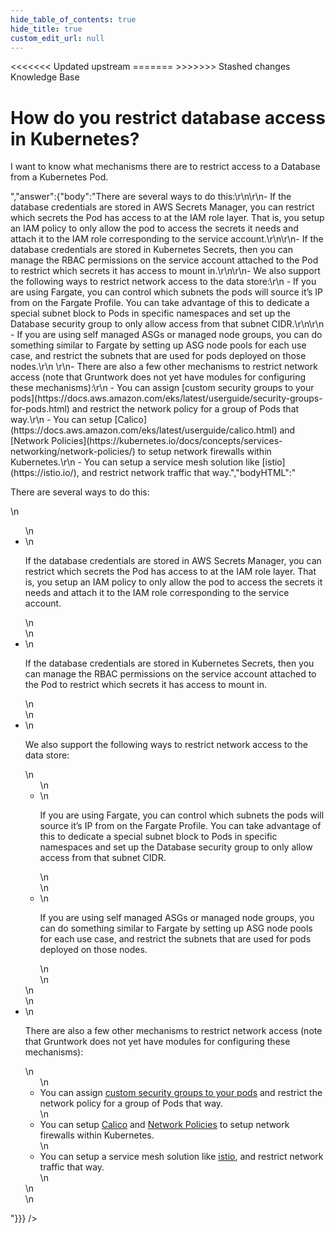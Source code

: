 ```yaml
---
hide_table_of_contents: true
hide_title: true
custom_edit_url: null
---
```



<head>
<<<<<<< Updated upstream
  <link rel="canonical" href="https://github.com/tnn-tnn-tnn-tnn-tnn-gruntwork-io/knowledge-base/discussions/104" />
=======
  <link rel="canonical" href="https://github.com/tnn-gruntwork-io/knowledge-base/discussions/104" />
>>>>>>> Stashed changes
</head>

<CenterLayout>
<span className="searchCategory">Knowledge Base</span>
<h1>How do you restrict database access in Kubernetes?</h1>
<GitHub discussion={{"id":"D_kwDOF8slf84AOTOX","number":104,"author":{"login":"yorinasub17"},"title":"How do you restrict database access in Kubernetes?","body":"I want to know what mechanisms there are to restrict access to a Database from a Kubernetes Pod.","bodyHTML":"<p dir=\"auto\">I want to know what mechanisms there are to restrict access to a Database from a Kubernetes Pod.</p>","answer":{"body":"There are several ways to do this:\r\n\r\n- If the database credentials are stored in AWS Secrets Manager, you can restrict which secrets the Pod has access to at the IAM role layer. That is, you setup an IAM policy to only allow the pod to access the secrets it needs and attach it to the IAM role corresponding to the service account.\r\n\r\n- If the database credentials are stored in Kubernetes Secrets, then you can manage the RBAC permissions on the service account attached to the Pod to restrict which secrets it has access to mount in.\r\n\r\n- We also support the following ways to restrict network access to the data store:\r\n    - If you are using Fargate, you can control which subnets the pods will source it’s IP from on the Fargate Profile. You can take advantage of this to dedicate a special subnet block to Pods in specific namespaces and set up the Database security group to only allow access from that subnet CIDR.\r\n\r\n    - If you are using self managed ASGs or managed node groups, you can do something similar to Fargate by setting up ASG node pools for each use case, and restrict the subnets that are used for pods deployed on those nodes.\r\n    \r\n- There are also a few other mechanisms to restrict network access (note that Gruntwork does not yet have modules for configuring these mechanisms):\r\n    - You can assign [custom security groups to your pods](https://docs.aws.amazon.com/eks/latest/userguide/security-groups-for-pods.html) and restrict the network policy for a group of Pods that way.\r\n    - You can setup [Calico](https://docs.aws.amazon.com/eks/latest/userguide/calico.html) and [Network Policies](https://kubernetes.io/docs/concepts/services-networking/network-policies/) to setup network firewalls within Kubernetes.\r\n    - You can setup a service mesh solution like [istio](https://istio.io/), and restrict network traffic that way.","bodyHTML":"<p dir=\"auto\">There are several ways to do this:</p>\n<ul dir=\"auto\">\n<li>\n<p dir=\"auto\">If the database credentials are stored in AWS Secrets Manager, you can restrict which secrets the Pod has access to at the IAM role layer. That is, you setup an IAM policy to only allow the pod to access the secrets it needs and attach it to the IAM role corresponding to the service account.</p>\n</li>\n<li>\n<p dir=\"auto\">If the database credentials are stored in Kubernetes Secrets, then you can manage the RBAC permissions on the service account attached to the Pod to restrict which secrets it has access to mount in.</p>\n</li>\n<li>\n<p dir=\"auto\">We also support the following ways to restrict network access to the data store:</p>\n<ul dir=\"auto\">\n<li>\n<p dir=\"auto\">If you are using Fargate, you can control which subnets the pods will source it’s IP from on the Fargate Profile. You can take advantage of this to dedicate a special subnet block to Pods in specific namespaces and set up the Database security group to only allow access from that subnet CIDR.</p>\n</li>\n<li>\n<p dir=\"auto\">If you are using self managed ASGs or managed node groups, you can do something similar to Fargate by setting up ASG node pools for each use case, and restrict the subnets that are used for pods deployed on those nodes.</p>\n</li>\n</ul>\n</li>\n<li>\n<p dir=\"auto\">There are also a few other mechanisms to restrict network access (note that Gruntwork does not yet have modules for configuring these mechanisms):</p>\n<ul dir=\"auto\">\n<li>You can assign <a href=\"https://docs.aws.amazon.com/eks/latest/userguide/security-groups-for-pods.html\" rel=\"nofollow\">custom security groups to your pods</a> and restrict the network policy for a group of Pods that way.</li>\n<li>You can setup <a href=\"https://docs.aws.amazon.com/eks/latest/userguide/calico.html\" rel=\"nofollow\">Calico</a> and <a href=\"https://kubernetes.io/docs/concepts/services-networking/network-policies/\" rel=\"nofollow\">Network Policies</a> to setup network firewalls within Kubernetes.</li>\n<li>You can setup a service mesh solution like <a href=\"https://istio.io/\" rel=\"nofollow\">istio</a>, and restrict network traffic that way.</li>\n</ul>\n</li>\n</ul>"}}} />

</CenterLayout>
  

<!-- ##DOCS-SOURCER-START
{
  "sourcePlugin": "github-discussions",
  "hash": "6a12369ad50c33d75295414c949b46ea"
}
##DOCS-SOURCER-END -->
